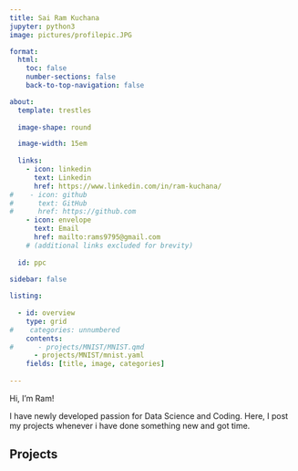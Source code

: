 ```yaml
---
title: Sai Ram Kuchana
jupyter: python3
image: pictures/profilepic.JPG

format:
  html:
    toc: false
    number-sections: false
    back-to-top-navigation: false

about:
  template: trestles
  
  image-shape: round

  image-width: 15em
  
  links:
    - icon: linkedin
      text: Linkedin
      href: https://www.linkedin.com/in/ram-kuchana/
#    - icon: github
#      text: GitHub
#      href: https://github.com      
    - icon: envelope
      text: Email
      href: mailto:rams9795@gmail.com
    # (additional links excluded for brevity)
  
  id: ppc
    
sidebar: false

listing:
  
  - id: overview
    type: grid
#    categories: unnumbered
    contents: 
#      - projects/MNIST/MNIST.qmd
      - projects/MNIST/mnist.yaml
    fields: [title, image, categories]
    
---
```



:::{#ppc}

Hi, I'm Ram!


I have newly developed passion for Data Science and Coding.
Here, I post my projects whenever i have done something new and got time.

:::




## Projects

:::{#overview}
:::
